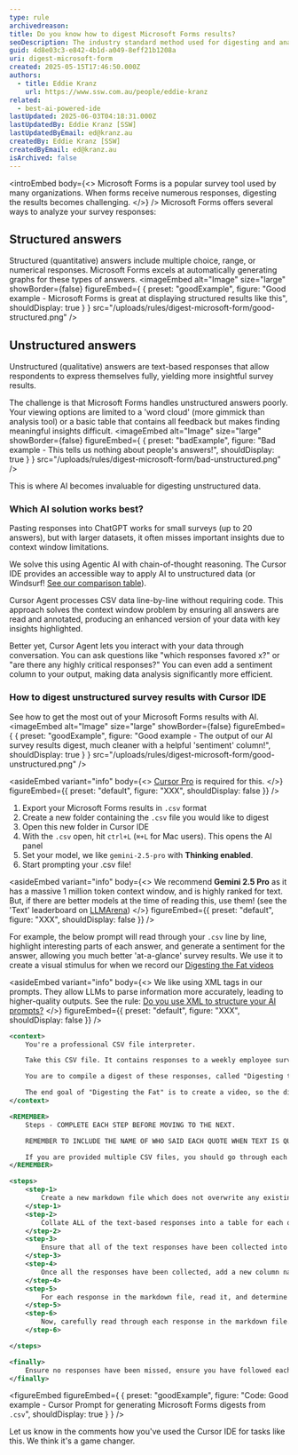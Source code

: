 ```yaml
---
type: rule
archivedreason:
title: Do you know how to digest Microsoft Forms results?
seoDescription: The industry standard method used for digesting and analyzing form results, Microsoft Forms, Google Forms, SurveyMonkey
guid: 4d8e03c3-e842-4b1d-a049-8eff21b1208a
uri: digest-microsoft-form
created: 2025-05-15T17:46:50.000Z
authors:
  - title: Eddie Kranz
    url: https://www.ssw.com.au/people/eddie-kranz
related:
  - best-ai-powered-ide
lastUpdated: 2025-06-03T04:18:31.000Z
lastUpdatedBy: Eddie Kranz [SSW]
lastUpdatedByEmail: ed@kranz.au
createdBy: Eddie Kranz [SSW]
createdByEmail: ed@kranz.au
isArchived: false
---
```


<introEmbed
  body={<>
Microsoft Forms is a popular survey tool used by many organizations. When forms receive numerous responses, digesting the results becomes challenging.
  </>}
/>
Microsoft Forms offers several ways to analyze your survey responses:

## Structured answers

Structured (quantitative) answers include multiple choice, range, or numerical responses. Microsoft Forms excels at automatically generating graphs for these types of answers.
<imageEmbed
  alt="Image"
  size="large"
  showBorder={false}
  figureEmbed={ {
    preset: "goodExample",
    figure: "Good example - Microsoft Forms is great at displaying structured results like this",
    shouldDisplay: true
  } }
  src="/uploads/rules/digest-microsoft-form/good-structured.png"
/>

## Unstructured answers

Unstructured (qualitative) answers are text-based responses that allow respondents to express themselves fully, yielding more insightful survey results.

The challenge is that Microsoft Forms handles unstructured answers poorly. Your viewing options are limited to a 'word cloud' (more gimmick than analysis tool) or a basic table that contains all feedback but makes finding meaningful insights difficult.
<imageEmbed
  alt="Image"
  size="large"
  showBorder={false}
  figureEmbed={ {
    preset: "badExample",
    figure: "Bad example - This tells us nothing about people's answers!",
    shouldDisplay: true
  } }
  src="/uploads/rules/digest-microsoft-form/bad-unstructured.png"
/>

This is where AI becomes invaluable for digesting unstructured data.

### Which AI solution works best?

Pasting responses into ChatGPT works for small surveys (up to 20 answers), but with larger datasets, it often misses important insights due to context window limitations.

We solve this using Agentic AI with chain-of-thought reasoning. The Cursor IDE provides an accessible way to apply AI to unstructured data (or Windsurf! [See our comparison table](/best-ai-powered-ide)).

Cursor Agent processes CSV data line-by-line without requiring code. This approach solves the context window problem by ensuring all answers are read and annotated, producing an enhanced version of your data with key insights highlighted.

Better yet, Cursor Agent lets you interact with your data through conversation. You can ask questions like "which responses favored x?" or "are there any highly critical responses?" You can even add a sentiment column to your output, making data analysis significantly more efficient.

### How to digest unstructured survey results with Cursor IDE

See how to get the most out of your Microsoft Forms results with AI.
<imageEmbed
  alt="Image"
  size="large"
  showBorder={false}
  figureEmbed={ {
    preset: "goodExample",
    figure: "Good example - The output of our AI survey results digest, much cleaner with a helpful 'sentiment' column!",
    shouldDisplay: true
  } }
  src="/uploads/rules/digest-microsoft-form/good-unstructured.png"
/>

<asideEmbed
  variant="info"
  body={<>
    [Cursor Pro](https://www.cursor.com/pricing) is required for this.
  </>}
  figureEmbed={{
    preset: "default",
    figure: "XXX",
    shouldDisplay: false
  }}
/>

1. Export your Microsoft Forms results in `.csv` format
2. Create a new folder containing the `.csv` file you would like to digest
3. Open this new folder in Cursor IDE
4. With the `.csv` open, hit `ctrl+L` (`⌘+L` for Mac users). This opens the AI panel
5. Set your model, we like `gemini-2.5-pro` with **Thinking enabled**.
6. Start prompting your .csv file!

<asideEmbed
  variant="info"
  body={<>
    We recommend **Gemini 2.5 Pro** as it has a massive 1 million token context window, and is highly ranked for text.
But, if there are better models at the time of reading this, use them! (see the 'Text' leaderboard on [LLMArena](https://lmarena.ai/leaderboard))
  </>}
  figureEmbed={{
    preset: "default",
    figure: "XXX",
    shouldDisplay: false
  }}
/>

For example, the below prompt will read through your `.csv` line by line, highlight interesting parts of each answer, and generate a sentiment for the answer, allowing you much better 'at-a-glance' survey results. We use it to create a visual stimulus for when we record our [Digesting the Fat videos](https://www.youtube.com/watch?v=4DKH5IDp7Wk)

<asideEmbed
  variant="info"
  body={<>
    We like using XML tags in our prompts. They allow LLMs to parse information more accurately, leading to higher-quality outputs. See the rule: [Do you use XML to structure your AI prompts?](/ai-prompt-xml)
  </>}
  figureEmbed={{
    preset: "default",
    figure: "XXX",
    shouldDisplay: false
  }}
/>

```xml
<context>
    You're a professional CSV file interpreter.

    Take this CSV file. It contains responses to a weekly employee survey called "Chewing the Fat".

    You are to compile a digest of these responses, called "Digesting the Fat".

    The end goal of "Digesting the Fat" is to create a video, so the digest should be in a format that presenters can read from quickly.
</context>

<REMEMBER>
    Steps - COMPLETE EACH STEP BEFORE MOVING TO THE NEXT.

    REMEMBER TO INCLUDE THE NAME OF WHO SAID EACH QUOTE WHEN TEXT IS QUOTED. Names can be found in the same row of where the quote is taken from in the CSV.

    If you are provided multiple CSV files, you should go through each of these steps for each CSV file, and add a subheading to the markdown document for each CSV file.
</REMEMBER>

<steps>
    <step-1>
        Create a new markdown file which does not overwrite any existing files.
    </step-1>
    <step-2>
        Collate ALL of the text-based responses into a table for each question that has a text response. All responses should be in this markdown file.
    </step-2>
    <step-3>
        Ensure that all of the text responses have been collected into a newly created markdown file.
    </step-3>
    <step-4>
        Once all the responses have been collected, add a new column named "Sentiment" to each of the tables in the markdown file.
    </step-4>
    <step-5>
        For each response in the markdown file, read it, and determine the sentiment as either (✅ Positive, ❌ Negative, 🧐 Insightful, ⚠️ Critical, 😂 Funny)
    </step-5>
    <step-6>
        Now, carefully read through each response in the markdown file. We are making a video with the results from this, and want to read any interesting parts of responses -- highlight in BOLD any interesting key words and phrases. Prioritise statements that seem original, critical, funny. Ignore generic phrases.
    </step-6>

</steps>

<finally>
    Ensure no responses have been missed, ensure you have followed each step before moving on to the next step.
</finally>
```
<figureEmbed figureEmbed={ {
  preset: "goodExample",
  figure: "Code: Good example - Cursor Prompt for generating Microsoft Forms digests from `.csv`",
  shouldDisplay: true
} } />


Let us know in the comments how you've used the Cursor IDE for tasks like this. We think it's a game changer.
